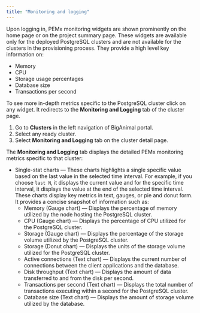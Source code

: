 ```yaml
---
title: "Monitoring and logging"
---
```


Upon logging in, PEMx monitoring widgets are shown prominently on the home page or on the project summary page. These widgets are available only for the deployed PostgreSQL clusters and are not available for the clusters in the provisioning process. They provide a high level key information on:
- Memory
- CPU
- Storage usage percentages
- Database size
- Transactions per second

To see more in-depth metrics specific to the PostgreSQL cluster click on any widget. It redirects to the **Monitoring and Logging** tab of the cluster page.

1. Go to **Clusters** in the left navigation of BigAnimal portal. 
2. Select any ready cluster. 
3. Select **Monitoring and Logging** tab on the cluster detail page.

The **Monitoring and Logging** tab displays the detailed PEMx monitoring metrics specific to that cluster:

- Single-stat charts &mdash; These charts highlights a single specific value based on the last value in the selected time interval. For example, if you choose ``last N``, it displays the current value and for the specific time interval, it displays the value at the end of the selected time interval. These charts display key metrics in text, gauges, or pie and donut form. It provides a concise snapshot of information such as: 
  - Memory (Gauge chart) &mdash; Displays the percentage of memory utilized by the node hosting the PostgreSQL cluster.
  - CPU (Gauge chart) &mdash; Displays the percentage of CPU utilized for the PostgreSQL cluster.
  - Storage (Gauge chart) &mdash; Displays the percentage of the storage volume utilized by the PostgreSQL cluster.
  - Storage (Donut chart) &mdash; Displays the units of the storage volume utilized for the PostgreSQL cluster.
  - Active connections (Text chart) &mdash; Displays the current number of connections between the client applications and the database.
  - Disk throughput (Text chart) &mdash; Displays the amount of data transferred to and from the disk per second.
  - Transactions per second (Text chart) &mdash; Displays the total number of transactions executing within a second for the PostgreSQL cluster.
  - Database size (Text chart) &mdash; Displays the amount of storage volume utilized by the database.

